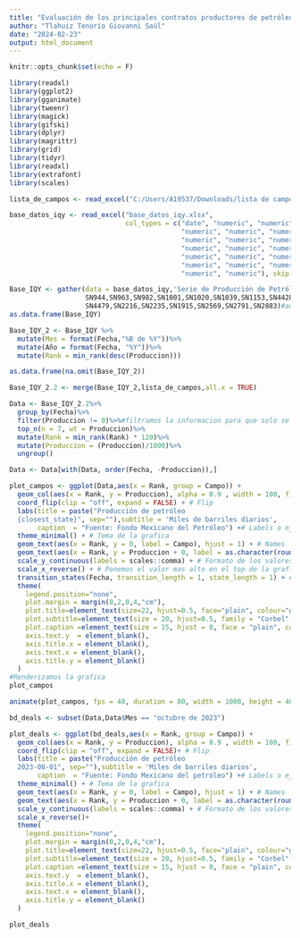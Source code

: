 ---
title: "Evaluación de los principales contratos productores de petróleo"
author: "Tlahuiz Tenorio Giovanni Saúl"
date: "2024-02-23"
output: html_document
---

```{r setup, include=FALSE}
knitr::opts_chunk$set(echo = F)
```

```{r, echo=FALSE,message=FALSE,warning=FALSE}
library(readxl)
library(ggplot2)
library(gganimate)
library(tweenr)
library(magick)
library(gifski)
library(dplyr)
library(magrittr)
library(grid)
library(tidyr)
library(readxl)
library(extrafont)
library(scales)
```

```{r, echo= FALSE,message=FALSE,warning=FALSE}
lista_de_campos <- read_excel("C:/Users/A19537/Downloads/lista de campos.xlsx")

base_datos_iqy <- read_excel("base_datos_iqy.xlsx", 
                             col_types = c("date", "numeric", "numeric", 
                                           "numeric", "numeric", "numeric", 
                                           "numeric", "numeric", "numeric", 
                                           "numeric", "numeric", "numeric", 
                                           "numeric", "numeric", "numeric", 
                                           "numeric", "numeric", "numeric", 
                                           "numeric", "numeric"), skip = 17)
```


```{r, echo=FALSE,message=FALSE,warning=FALSE,include=FALSE}
Base_IQY <- gather(data = base_datos_iqy,'Serie de Producción de Petróleo','Produccion',SN3390,SN4029,
                   SN944,SN963,SN982,SN1001,SN1020,SN1039,SN1153,SN4428,SN1302,SN2512,
                   SN4479,SN2216,SN2235,SN1915,SN2569,SN2791,SN2883)#aqui se agregan los contratos nuevos.
as.data.frame(Base_IQY)
```

```{r,echo=FALSE,message=FALSE,warning=FALSE,include=FALSE}
Base_IQY_2 <- Base_IQY %>%
  mutate(Mes = format(Fecha,"%B de %Y"))%>%
  mutate(Año = format(Fecha, "%Y"))%>%
  mutate(Rank = min_rank(desc(Produccion)))
```

```{r,echo=FALSE,message=FALSE,warning=FALSE,include=FALSE}
as.data.frame(na.omit(Base_IQY_2))
```


```{r,echo=FALSE,message=FALSE,warning=FALSE,include=FALSE}
Base_IQY_2.2 <- merge(Base_IQY_2,lista_de_campos,all.x = TRUE)
```


```{r,echo=FALSE,message=FALSE,warning=FALSE,include=FALSE}
Data <- Base_IQY_2.2%>%
  group_by(Fecha)%>%
  filter(Produccion != 0)%>%#filtramos la informacion para que solo se vean los valores distintos de 0 en la gráfica
  top_n(n = 7, wt = Produccion)%>%
  mutate(Rank = min_rank(Rank) * 120)%>%
  mutate(Produccion = (Produccion)/1000)%>%
  ungroup()

Data <- Data[with(Data, order(Fecha, -Produccion)),]
```


```{r,echo=FALSE,message=FALSE,warning=FALSE,include=FALSE}
plot_campos <- ggplot(Data,aes(x = Rank, group = Campo)) + 
  geom_col(aes(x = Rank, y = Produccion), alpha = 0.9 , width = 100, fill = "#1C527B", color = "black") + # Columnas
  coord_flip(clip = "off", expand = FALSE) + # Flip
  labs(title = paste("Producción de petróleo 
  {closest_state}", sep=""),subtitle = 'Miles de barriles diarios',  
       caption  = "Fuente: Fondo Mexicano del Petróleo") +# Labels o ejes
  theme_minimal() + # Tema de la grafica
  geom_text(aes(x = Rank, y = 0, label = Campo), hjust = 1) + # Names
  geom_text(aes(x = Rank, y = Produccion + 0, label = as.character(round(Produccion,1))), hjust = 0, color = "black") +#Valores observados
  scale_y_continuous(labels = scales::comma) + # Formato de los valores para el eje y
  scale_x_reverse() + # Ponemos el valor mas alto en el top de la grafica
  transition_states(Fecha, transition_length = 1, state_length = 1) + # Animamos la grafica pasando como paranmetro de movimiento la columna Fecha
  theme(
    legend.position="none",
    plot.margin = margin(0,2,0,4,"cm"),
    plot.title=element_text(size=22, hjust=0.5, face="plain", colour="grey20", vjust=-1, family = "Verdana"),#tamaño de la fuente de titulo
    plot.subtitle=element_text(size = 20, hjust=0.5, family = "Corbel" , color="grey20"),#tamaño y fuente del subtitulo
    plot.caption =element_text(size = 15, hjust = 0, face = "plain", color="grey20", family = "Trebuchet MS"),#tamaño y fuente de la nota inferior
    axis.text.y  = element_blank(),
    axis.title.x = element_blank(),
    axis.text.x = element_blank(),
    axis.title.y = element_blank()
  )
#Renderizamos la grafica
plot_campos

```


```{r,echo=FALSE,message=FALSE,warning=FALSE}
animate(plot_campos, fps = 40, duration = 80, width = 1000, height = 400,renderer = gifski_renderer(loop = F))
```


```{r,echo=FALSE,message=FALSE,warning=FALSE}

bd_deals <- subset(Data,Data$Mes == "octubre de 2023")

plot_deals <- ggplot(bd_deals,aes(x = Rank, group = Campo)) + 
  geom_col(aes(x = Rank, y = Produccion), alpha = 0.9 , width = 100, fill = "#1C527B", color = "black") + # Columnas
  coord_flip(clip = "off", expand = FALSE)+ # Flip
  labs(title = paste("Producción de petróleo 
  2023-08-01", sep=""),subtitle = 'Miles de barriles diarios',  
       caption  = "Fuente: Fondo Mexicano del petróleo") +# Labels o ejes
  theme_minimal() + # Tema de la grafica
  geom_text(aes(x = Rank, y = 0, label = Campo), hjust = 1) + # Names
  geom_text(aes(x = Rank, y = Produccion + 0, label = as.character(round(Produccion,1))), hjust = 0, color = "black") +#Valores observados
  scale_y_continuous(labels = scales::comma) + # Formato de los valores para el eje y
  scale_x_reverse()+
  theme(
    legend.position="none",
    plot.margin = margin(0,2,0,4,"cm"),
    plot.title=element_text(size=22, hjust=0.5, face="plain", colour="grey20", vjust=-1, family = "Verdana"),#tamaño de la fuente de titulo
    plot.subtitle=element_text(size = 20, hjust=0.5, family = "Corbel" , color="grey20"),#tamaño y fuente del subtitulo
    plot.caption =element_text(size = 15, hjust = 0, face = "plain", color="grey20", family = "Trebuchet MS"),#tamaño y fuente de la nota inferior
    axis.text.y  = element_blank(),
    axis.title.x = element_blank(),
    axis.text.x = element_blank(),
    axis.title.y = element_blank()
  )

plot_deals
```
 

